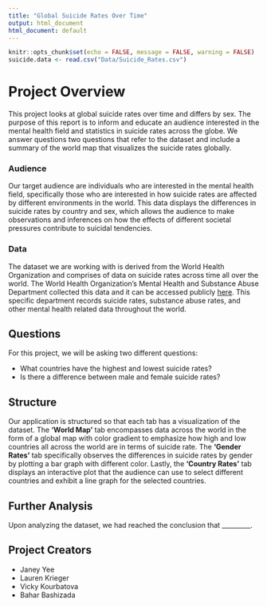 ```yaml
---
title: "Global Suicide Rates Over Time"
output: html_document
html_document: default
---
```


```r
knitr::opts_chunk$set(echo = FALSE, message = FALSE, warning = FALSE)
suicide.data <- read.csv("Data/Suicide_Rates.csv")
```

# Project Overview

This project looks at global suicide rates over time and differs by sex. The 
purpose of this report is to inform and educate an audience interested in the 
mental health field and statistics in suicide rates across the globe. We answer 
questions two questions that refer to the dataset and include a summary of the 
world map that visualizes the suicide rates globally.

### Audience

Our target audience are individuals who are interested in the mental health 
field, specifically those who are interested in how suicide rates are affected 
by different environments in the world. This data displays the differences in 
suicide rates by country and sex, which allows the audience to make 
observations and inferences on how the effects of different societal pressures 
contribute to suicidal tendencies. 

### Data

The dataset we are working with is derived from the World Health Organization 
and comprises of data on suicide rates across time all over the world. The 
World Health Organization's Mental Health and Substance Abuse Department 
collected this data and it can be accessed publicly [here](https://apps.who.int/gho/data/node.main.MHSUICIDEASDR?lang=en). This 
specific department records suicide rates, substance abuse rates, and other 
mental health related data throughout the world. 

## Questions

For this project, we will be asking two different questions:

- What countries have the highest and lowest suicide rates?
- Is there a difference between male and female suicide rates?

## Structure

Our application is structured so that each tab has a visualization of the 
dataset. The **'World Map'** tab encompasses data across the world in the 
form of a global map with color gradient to emphasize how high and low 
countries all across the world are in terms of suicide rate. The 
**'Gender Rates'** tab specifically observes the differences in suicide rates 
by gender by plotting a bar graph with different color. Lastly, the 
**'Country Rates'** tab displays an interactive plot that the audience can use
to select different countries and exhibit a line graph for the selected 
countries.

## Further Analysis

Upon analyzing the dataset, we had reached the conclusion that _________. 

## Project Creators {.tabset .tabset-fade}
* Janey Yee
* Lauren Krieger
* Vicky Kourbatova
* Bahar Bashizada
